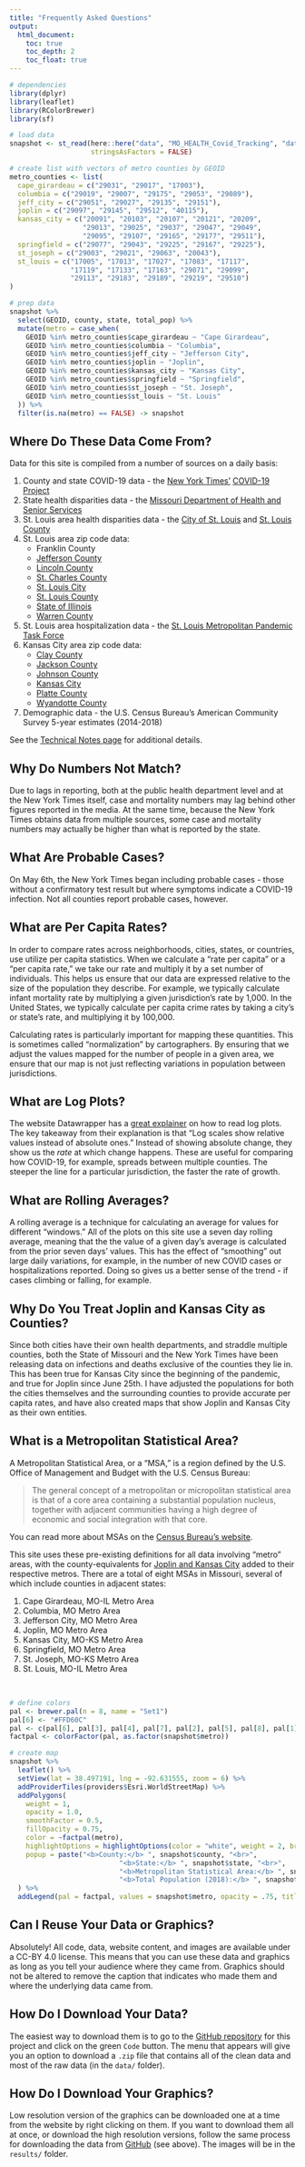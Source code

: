 ```yaml
---
title: "Frequently Asked Questions"
output: 
  html_document:
    toc: true
    toc_depth: 2
    toc_float: true
---
```


```r
# dependencies
library(dplyr)
library(leaflet)
library(RColorBrewer)
library(sf)

# load data
snapshot <- st_read(here::here("data", "MO_HEALTH_Covid_Tracking", "data", "county", "daily_snapshot_mo_xl.geojson"), crs = 4326,
                    stringsAsFactors = FALSE)

# create list with vectors of metro counties by GEOID
metro_counties <- list(
  cape_girardeau = c("29031", "29017", "17003"),
  columbia = c("29019", "29007", "29175", "29053", "29089"),
  jeff_city = c("29051", "29027", "29135", "29151"),
  joplin = c("29097", "29145", "29512", "40115"),
  kansas_city = c("20091", "20103", "20107", "20121", "20209",
                  "29013", "29025", "29037", "29047", "29049", 
                  "29095", "29107", "29165", "29177", "29511"),
  springfield = c("29077", "29043", "29225", "29167", "29225"),
  st_joseph = c("29003", "29021", "29063", "20043"),
  st_louis = c("17005", "17013", "17027", "17083", "17117", 
               "17119", "17133", "17163", "29071", "29099", 
               "29113", "29183", "29189", "29219", "29510")
)

# prep data
snapshot %>%
  select(GEOID, county, state, total_pop) %>%
  mutate(metro = case_when(
    GEOID %in% metro_counties$cape_girardeau ~ "Cape Girardeau",
    GEOID %in% metro_counties$columbia ~ "Columbia",
    GEOID %in% metro_counties$jeff_city ~ "Jefferson City",
    GEOID %in% metro_counties$joplin ~ "Joplin",
    GEOID %in% metro_counties$kansas_city ~ "Kansas City",
    GEOID %in% metro_counties$springfield ~ "Springfield",
    GEOID %in% metro_counties$st_joseph ~ "St. Joseph",
    GEOID %in% metro_counties$st_louis ~ "St. Louis"
  )) %>%
  filter(is.na(metro) == FALSE) -> snapshot
```

## Where Do These Data Come From?
Data for this site is compiled from a number of sources on a daily basis:

  1. County and state COVID-19 data - the <a href="https://nytimes.com" target="_blank">New York Times'</a> <a href="https://github.com/nytimes/covid-19-data" target="_blank">COVID-19 Project</a>
  2. State health disparities data - the <a href="https://health.mo.gov/living/healthcondiseases/communicable/novel-coronavirus/" target="_blank">Missouri Department of Health and Senior Services</a>
  3. St. Louis area health disparities data - the <a href="https://www.stlouis-mo.gov/covid-19/data/index.cfm" target="_blank">City of St. Louis</a> and <a href="https://stlcorona.com/resources/covid-19-statistics1/" target="_blank">St. Louis County</a>
  4. St. Louis area zip code data:
      * Franklin County
      * <a href="https://www.jeffcohealth.org/covid19-data" target="_blank">Jefferson County</a>
      * <a href="https://experience.arcgis.com/experience/61207258c1f243cabcec743c23064fa6" target="_blank">Lincoln County</a>
      * <a href="https://www.sccmo.org/2105/COVID-19" target="_blank">St. Charles County</a>
      * <a href="https://www.stlouis-mo.gov/covid-19/data/index.cfm" target="_blank">St. Louis City</a>
      * <a href="https://stlcorona.com/resources/covid-19-statistics1/" target="_blank">St. Louis County</a>
      * <a href="https://www.dph.illinois.gov/covid19/covid19-statistics" target="_blank">State of Illinois</a>
      * <a href="https://www.warrencountyhealth.com/covid-19-dashboard/" target="_blank">Warren County</a>
  5. St. Louis area hospitalization data - the <a href="https://www.facebook.com/StLouisMetropolitanPandemicTaskForce/" target="_blank">St. Louis Metropolitan Pandemic Task Force</a>
  6. Kansas City area zip code data:
      * <a href="https://experience.arcgis.com/experience/34f9ef5e486b4ef3a0a1364c457944bb/page/page_1/" target="_blank">Clay County</a>
      * <a href="https://jacohd.org/data-dashboard/" target="_blank">Jackson County</a>
      * <a href="https://viz.jocogov.org/t/Public/views/JohnsonCountyKS-COVID-19Update/Dashboard?:isGuestRedirectFromVizportal=y&:embed=y" target="_blank">Johnson County</a>
      * <a href="https://data.kcmo.org/Health/COVID-19-Data-by-ZIP-Code/374j-h7xt" target="_blank">Kansas City</a>
      * <a href="https://www.plattecountyhealthdept.com/emergency.aspx" target="_blank">Platte County</a>
      * <a href="https://wyandotte-county-covid-19-hub-unifiedgov.hub.arcgis.com" target="_blank">Wyandotte County</a>
  7. Demographic data - the U.S. Census Bureau's American Community Survey 5-year estimates (2014-2018)
  
See the [Technical Notes page](data.html) for additional details.

## Why Do Numbers Not Match? {.padtop}
Due to lags in reporting, both at the public health department level and at the New York Times itself, case and mortality numbers may lag behind other figures reported in the media. At the same time, because the New York Times obtains data from multiple sources, some case and mortality numbers may actually be higher than what is reported by the state.

## What Are Probable Cases? {.padtop}
On May 6th, the New York Times began including probable cases - those without a confirmatory test result but where symptoms indicate a COVID-19 infection. Not all counties report probable cases, however.

## What are Per Capita Rates? {.padtop}
In order to compare rates across neighborhoods, cities, states, or countries, use utilize per capita statistics. When we calculate a "rate per capita" or a "per capita rate," we take our rate and multiply it by a set number of individuals. This helps us ensure that our data are expressed relative to the size of the population they describe. For example, we typically calculate infant mortality rate by multiplying a given jurisdiction's rate by 1,000. In the United States, we typically calculate per capita crime rates by taking a city’s or state’s rate, and multiplying it by 100,000. 

Calculating rates is particularly important for mapping these quantities. This is sometimes called "normalization" by cartographers. By ensuring that we adjust the values mapped for the number of people in a given area, we ensure that our map is not just reflecting variations in population between jurisdictions.

## What are Log Plots? {.padtop}
The website Datawrapper has a <a href="https://blog.datawrapper.de/weeklychart-logscale/" target="_blank">great explainer</a> on how to read log plots. The key takeaway from their explanation is that "Log scales show relative values instead of absolute ones." Instead of showing absolute change, they show us the *rate* at which change happens. These are useful for comparing how COVID-19, for example, spreads between multiple counties. The steeper the line for a particular jurisdiction, the faster the rate of growth.

## What are Rolling Averages? {.padtop}
A rolling average is a technique for calculating an average for values for different "windows." All of the plots on this site use a seven day rolling average, meaning that the the value of a given day's average is calculated from the prior seven days' values. This has the effect of "smoothing" out large daily variations, for example, in the number of new COVID cases or hospitalizations reported. Doing so gives us a better sense of the trend - if cases climbing or falling, for example.

## Why Do You Treat Joplin and Kansas City as Counties? {.padtop}
Since both cities have their own health departments, and straddle multiple counties, both the State of Missouri and the New York Times have been releasing data on infections and deaths exclusive of the counties they lie in. This has been true for Kansas City since the beginning of the pandemic, and true for Joplin since June 25th. I have adjusted the populations for both the cities themselves and the surrounding counties to provide accurate per capita rates, and have also created maps that show Joplin and Kansas City as their own entities.

## What is a Metropolitan Statistical Area? {.padtop}
A Metropolitan Statistical Area, or a "MSA," is a region defined by the U.S. Office of Management and Budget with the U.S. Census Bureau:

> The general concept of a metropolitan or micropolitan statistical area is that of a core area containing a substantial population nucleus, together with adjacent communities having a high degree of economic and social integration with that core. 

You can read more about MSAs on the <a href="https://www.census.gov/programs-surveys/metro-micro/about.html" target="_blank">Census Bureau's website</a>.

This site uses these pre-existing definitions for all data involving "metro" areas, with the county-equivalents for [Joplin and Kansas City](#Why_Do_You_Treat_Joplin_and_Kansas_City_as_Counties) added to their respective metros. There are a total of eight MSAs in Missouri, several of which include counties in adjacent states:

  1. Cape Girardeau, MO-IL Metro Area
  2. Columbia, MO Metro Area
  3. Jefferson City, MO Metro Area
  4. Joplin, MO Metro Area
  5. Kansas City, MO-KS Metro Area
  6. Springfield, MO Metro Area
  7. St. Joseph, MO-KS Metro Area
  8. St. Louis, MO-IL Metro Area

<br>

```r
# define colors
pal <- brewer.pal(n = 8, name = "Set1")
pal[6] <- "#FFD60C"
pal <- c(pal[6], pal[3], pal[4], pal[7], pal[2], pal[5], pal[8], pal[1])
factpal <- colorFactor(pal, as.factor(snapshot$metro))

# create map
snapshot %>%
  leaflet() %>%
  setView(lat = 38.497191, lng = -92.631555, zoom = 6) %>%
  addProviderTiles(providers$Esri.WorldStreetMap) %>%
  addPolygons(
    weight = 1, 
    opacity = 1.0, 
    smoothFactor = 0.5,
    fillOpacity = 0.75,
    color = ~factpal(metro),
    highlightOptions = highlightOptions(color = "white", weight = 2, bringToFront = TRUE),
    popup = paste("<b>County:</b> ", snapshot$county, "<br>",
                           "<b>State:</b> ", snapshot$state, "<br>",
                           "<b>Metropolitan Statistical Area:</b> ", snapshot$metro, "<br>",
                           "<b>Total Population (2018):</b> ", snapshot$total_pop)
  ) %>%
  addLegend(pal = factpal, values = snapshot$metro, opacity = .75, title = "Metropolitan Areas")
```

## Can I Reuse Your Data or Graphics? {.padtop}
Absolutely! All code, data, website content, and images are available under a CC-BY 4.0 license. This means that you can use these data and graphics as long as you tell your audience where they came from. Graphics should not be altered to remove the caption that indicates who made them and where the underlying data came from.

## How Do I Download Your Data? {.padtop}
The easiest way to download them is to go to the <a href="https://github.com/slu-openGIS/covid_daily_viz" target="_blank">GitHub repository</a> for this project and click on the green `Code` button. The menu that appears will give you an option to download a `.zip` file that contains all of the clean data and most of the raw data (in the `data/` folder).

## How Do I Download Your Graphics? {.padtop}
Low resolution version of the graphics can be downloaded one at a time from the website by right clicking on them. If you want to download them all at once, or download the high resolution versions, follow the same process for downloading the data from <a href="https://github.com/slu-openGIS/covid_daily_viz" target="_blank">GitHub</a> (see above). The images will be in the `results/` folder.
